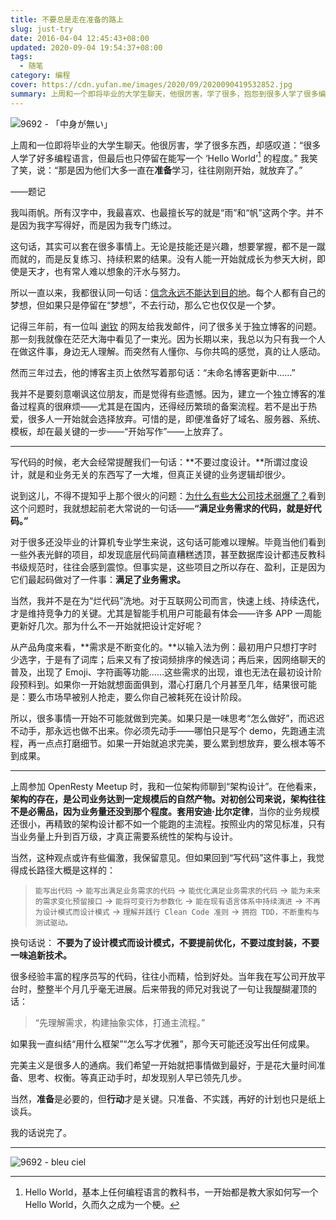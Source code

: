 ```yaml
---
title: 不要总是走在准备的路上
slug: just-try
date: 2016-04-04 12:45:43+08:00
updated: 2020-09-04 19:54:37+08:00
tags:
  - 随笔
category: 编程
cover: https://cdn.yufan.me/images/2020/09/2020090419532852.jpg
summary: 上周和一个即将毕业的大学生聊天，他很厉害，学了很多，抱怨到很多人学了很多编程语言，但最后都只是会写一个“Hello World”的程度。
---
```


![9692 - 「中身が無い」](https://cdn.yufan.me/images/2020/09/2020090419493263.jpg)

<MusicPlayer id={5047858}/>

上周和一位即将毕业的大学生聊天。他很厉害，学了很多东西，却感叹道：“很多人学了好多编程语言，但最后也只停留在能写一个 ‘Hello World’[^1] 的程度。”
我笑了笑，说：“那是因为他们大多一直在**准备**学习，往往刚刚开始，就放弃了。”

<p style={{ textAlign: 'right' }}>——题记</p>

我叫雨帆。所有汉字中，我最喜欢、也最擅长写的就是“雨”和“帆”这两个字。并不是因为我字写得好，而是因为我专门练过。

这句话，其实可以套在很多事情上。无论是技能还是兴趣，想要掌握，都不是一蹴而就的，而是反复练习、持续积累的结果。没有人能一开始就成长为参天大树，即使是天才，也有常人难以想象的汗水与努力。

所以一直以来，我都很认同一句话：[信念永远不能达到目的地](/posts/intimate-in-mind/)。每个人都有自己的梦想，但如果只是停留在“梦想”，不去行动，那么它也仅仅是一个梦。

记得三年前，有一位叫 [谢钦](/posts/meeting/) 的网友给我发邮件，问了很多关于独立博客的问题。那一刻我就像在茫茫大海中看见了一束光。因为长期以来，我总以为只有我一个人在做这件事，身边无人理解。而突然有人懂你、与你共鸣的感觉，真的让人感动。

然而三年过去，他的博客主页上依然写着那句话：“未命名博客更新中……”

我并不是要刻意嘲讽这位朋友，而是觉得有些遗憾。因为，建立一个独立博客的准备过程真的很麻烦——尤其是在国内，还得经历繁琐的备案流程。若不是出于热爱，很多人一开始就会选择放弃。可惜的是，即便准备好了域名、服务器、系统、模板，却在最关键的一步——“开始写作”——上放弃了。

---

写代码的时候，老大会经常提醒我们一句话：**不要过度设计。**所谓过度设计，就是和业务无关的东西写了一大堆，但真正关键的业务逻辑却很少。

说到这儿，不得不提知乎上那个很火的问题：[为什么有些大公司技术弱爆了？](https://www.zhihu.com/question/32039226/answer/76059969)看到这个问题时，我就想起前老大常说的一句话——**“满足业务需求的代码，就是好代码。”**

对于很多还没毕业的计算机专业学生来说，这句话可能难以理解。毕竟当他们看到一些外表光鲜的项目，却发现底层代码简直糟糕透顶，甚至数据库设计都违反教科书级规范时，往往会感到震惊。但事实是，这些项目之所以存在、盈利，正是因为它们最起码做对了一件事：**满足了业务需求。**

当然，我并不是在为“烂代码”洗地。对于互联网公司而言，快速上线、持续迭代，才是维持竞争力的关键。尤其是智能手机用户可能最有体会——许多 APP 一周能更新好几次。那为什么不一开始就把设计定好呢？

从产品角度来看，**需求是不断变化的。**以输入法为例：最初用户只想打字时少选字，于是有了词库；后来又有了按词频排序的候选词；再后来，因网络聊天的普及，出现了 Emoji、字符画等功能……这些需求的出现，谁也无法在最初设计阶段预料到。如果你一开始就想面面俱到，潜心打磨几个月甚至几年，结果很可能是：要么市场早被别人抢走，要么你自己被耗死在设计阶段。

所以，很多事情一开始不可能就做到完美。如果只是一味思考“怎么做好”，而迟迟不动手，那永远也做不出来。你必须先动手——哪怕只是写个 demo，先跑通主流程，再一点点打磨细节。如果一开始就追求完美，要么累到想放弃，要么根本等不到成果。

---

上周参加 OpenResty Meetup 时，我和一位架构师聊到“架构设计”。在他看来，**架构的存在，是公司业务达到一定规模后的自然产物。**对初创公司来说，架构往往不是必需品，因为业务量还没到那个程度。套用**安迪·比尔定律**，当你的业务规模还很小，再精致的架构设计都不如一个能跑的主流程。按照业内的常见标准，只有当业务量上升到百万级，才真正需要系统性的架构与设计。

当然，这种观点或许有些偏激，我保留意见。但如果回到“写代码”这件事上，我觉得成长路径大概是这样的：

> `能写出代码` → `能写出满足业务需求的代码` → `能优化满足业务需求的代码` → `能为未来的需求变化预留接口` →
> `能将可变行为参数化` → `能在现有语言体系中持续演进` →
> `不再为设计模式而设计模式` → `理解并践行 Clean Code 准则` → `拥抱 TDD，不断重构与测试驱动。`

换句话说：
**不要为了设计模式而设计模式，不要提前优化，不要过度封装，不要一味追新技术。**

很多经验丰富的程序员写的代码，往往小而精，恰到好处。当年我在写公司开放平台时，整整半个月几乎毫无进展。后来带我的师兄对我说了一句让我醍醐灌顶的话：

> “先理解需求，构建抽象实体，打通主流程。”

如果我一直纠结“用什么框架”“怎么写才优雅”，那今天可能还没写出任何成果。

完美主义是很多人的通病。我们希望一开始就把事情做到最好，于是花大量时间准备、思考、权衡。等真正动手时，却发现别人早已领先几步。

当然，**准备**是必要的，但**行动**才是关键。只准备、不实践，再好的计划也只是纸上谈兵。

我的话说完了。

---

[^1]: Hello World，基本上任何编程语言的教科书，一开始都是教大家如何写一个Hello World，久而久之成为一个梗。

![9692 - bleu ciel](https://cdn.yufan.me/images/2020/09/2020090419530721.jpg)

